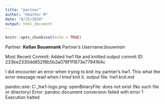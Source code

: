 ```yaml
---
title: "partner"
author: "Heather M"
date: "8/25/2020"
output: html_document
---
```


```r
knitr::opts_chunk$set(echo = TRUE)
```

Partner: **Kellan Bouwmank**
Partner's Username:*bouwman*

Most Recent Commit: Added hw1 file and knitted output
  commit ID: 233be2330dd652f8b5b2a078f1f1673e7794164c

I did encounter an error when trying to knit my partner's hw1. This what the error message read when I tried knit it. output file: hw1.knit.md

pandoc.exe: C:\ds202_hw1\aws-logo.png: openBinaryFile: does not exist (No such file or directory)
Error: pandoc document conversion failed with error 1
Execution halted
  

